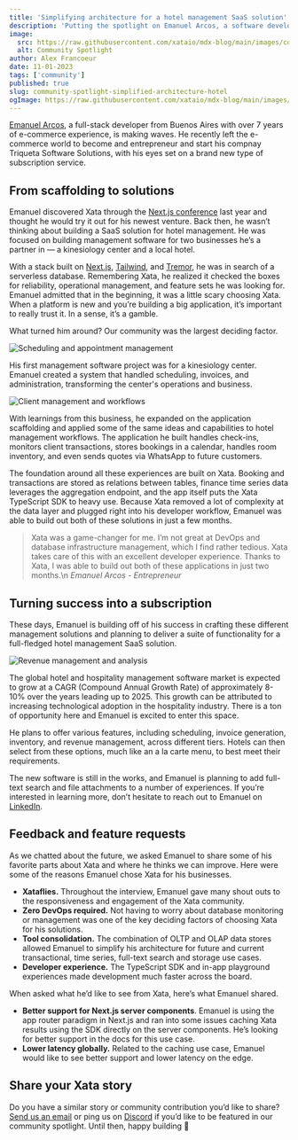```yaml
---
title: 'Simplifying architecture for a hotel management SaaS solution'
description: 'Putting the spotlight on Emanuel Arcos, a software developer from Argentina who is innovating in the hotel management space with a brand new subscription model.'
image:
  src: https://raw.githubusercontent.com/xataio/mdx-blog/main/images/community-spotlight-simplified-architecture-hotel.png
  alt: Community Spotlight
author: Alex Francoeur
date: 11-01-2023
tags: ['community']
published: true
slug: community-spotlight-simplified-architecture-hotel
ogImage: https://raw.githubusercontent.com/xataio/mdx-blog/main/images/community-spotlight-simplified-architecture-hotel.png
---
```


[Emanuel Arcos](https://www.linkedin.com/in/emanuelarcos/), a full-stack developer from Buenos Aires with over 7 years of e-commerce experience, is making waves. He recently left the e-commerce world to become and entrepreneur and start his compnay Triqueta Software Solutions, with his eyes set on a brand new type of subscription service.

## From scaffolding to solutions

Emanuel discovered Xata through the [Next.js conference](https://www.youtube.com/watch?v=3TVkTrZFizo) last year and thought he would try it out for his newest venture. Back then, he wasn’t thinking about building a SaaS solution for hotel management. He was focused on building management software for two businesses he’s a partner in — a kinesiology center and a local hotel.

With a stack built on [Next.js](https://nextjs.org/), [Tailwind](https://tailwindcss.com/), and [Tremor](https://www.tremor.so/), he was in search of a serverless database. Remembering Xata, he realized it checked the boxes for reliability, operational management, and feature sets he was looking for. Emanuel admitted that in the beginning, it was a little scary choosing Xata. When a platform is new and you’re building a big application, it’s important to really trust it. In a sense, it’s a gamble.

What turned him around? Our community was the largest deciding factor.

![Scheduling and appointment management](/images/cs-kinesiology.png)

His first management software project was for a kinesiology center. Emanuel created a system that handled scheduling, invoices, and administration, transforming the center's operations and business.

![Client management and workflows](/images/cs-hotel-mgt-01.png)

With learnings from this business, he expanded on the application scaffolding and applied some of the same ideas and capabilities to hotel management workflows. The application he built handles check-ins, monitors client transactions, stores bookings in a calendar, handles room inventory, and even sends quotes via WhatsApp to future customers.

The foundation around all these experiences are built on Xata. Booking and transactions are stored as relations between tables, finance time series data leverages the aggregation endpoint, and the app itself puts the Xata TypeScript SDK to heavy use. Because Xata removed a lot of complexity at the data layer and plugged right into his developer workflow, Emanuel was able to build out both of these solutions in just a few months.

> Xata was a game-changer for me. I’m not great at DevOps and database infrastructure management, which I find rather tedious. Xata takes care of this with an excellent developer experience. Thanks to Xata, I was able to build out both of these applications in just two months.\n
> _Emanuel Arcos - Entrepreneur_

## Turning success into a subscription

These days, Emanuel is building off of his success in crafting these different management solutions and planning to deliver a suite of functionality for a full-fledged hotel management SaaS solution.

![Revenue management and analysis](/images/cs-hotel-mgt-01.png)

The global hotel and hospitality management software market is expected to grow at a CAGR (Compound Annual Growth Rate) of approximately 8-10% over the years leading up to 2025. This growth can be attributed to increasing technological adoption in the hospitality industry. There is a ton of opportunity here and Emanuel is excited to enter this space.

He plans to offer various features, including scheduling, invoice generation, inventory, and revenue management, across different tiers. Hotels can then select from these options, much like an a la carte menu, to best meet their requirements.

The new software is still in the works, and Emanuel is planning to add full-text search and file attachments to a number of experiences. If you’re interested in learning more, don’t hesitate to reach out to Emanuel on [LinkedIn](https://www.linkedin.com/in/emanuelarcos/).

## Feedback and feature requests

As we chatted about the future, we asked Emanuel to share some of his favorite parts about Xata and where he thinks we can improve. Here were some of the reasons Emanuel chose Xata for his businesses.

- **Xataflies.** Throughout the interview, Emanuel gave many shout outs to the responsiveness and engagement of the Xata community.
- **Zero DevOps required.** Not having to worry about database monitoring or management was one of the key deciding factors of choosing Xata for his solutions.
- **Tool consolidation.** The combination of OLTP and OLAP data stores allowed Emanuel to simplify his architecture for future and current transactional, time series, full-text search and storage use cases.
- **Developer experience.** The TypeScript SDK and in-app playground experiences made development much faster across the board.

When asked what he’d like to see from Xata, here’s what Emanuel shared.

- **Better support for Next.js server components**. Emanuel is using the app router paradigm in Next.js and ran into some issues caching Xata results using the SDK directly on the server components. He’s looking for better support in the docs for this use case.
- **Lower latency globally.** Related to the caching use case, Emanuel would like to see better support and lower latency on the edge.

## Share your Xata story

Do you have a similar story or community contribution you’d like to share? [Send us an email](mailto:communityspotlight@xata.io) or ping us on [Discord](https://xata.io/discord) if you’d like to be featured in our community spotlight. Until then, happy building 🦋
